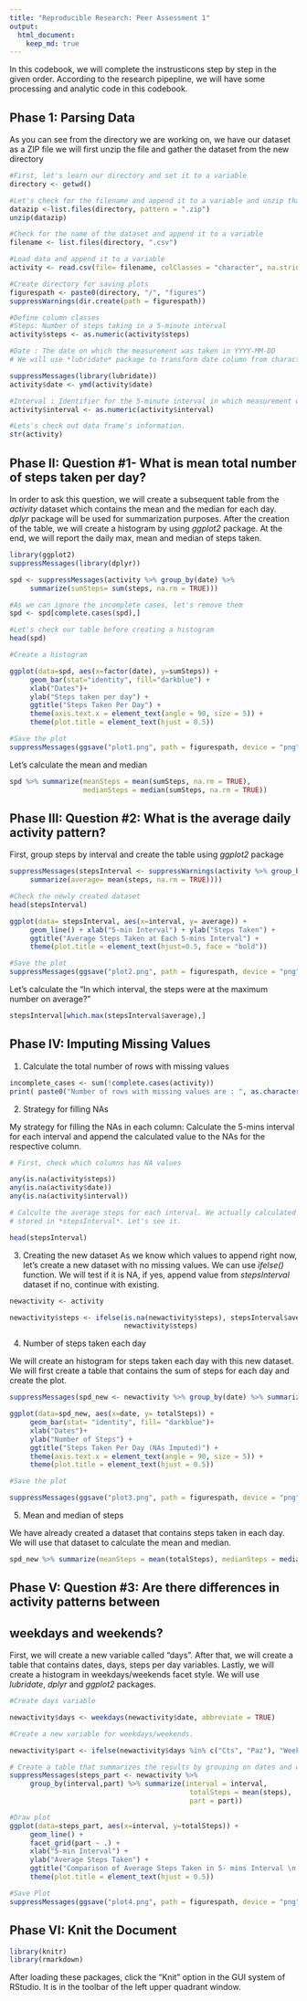 ```yaml
---
title: "Reproducible Research: Peer Assessment 1"
output: 
  html_document:
    keep_md: true
---
```


In this codebook, we will complete the instrusticons step by step in the given
order. According to the research pipepline, we will have some processing and
analytic code in this codebook.

## Phase 1: Parsing Data

As you can see from the directory we are working on, we have our dataset as a
ZIP file we will first unzip the file and gather the dataset from the new 
directory

```r
#First, let's learn our directory and set it to a variable
directory <- getwd()

#Let's check for the filename and append it to a variable and unzip that file.
datazip <-list.files(directory, pattern = ".zip")
unzip(datazip)

#Check for the name of the dataset and append it to a variable
filename <- list.files(directory, ".csv")

#Load data and append it to a variable
activity <- read.csv(file= filename, colClasses = "character", na.strings = "NA")

#Create directory for saving plots
figurespath <- paste0(directory, "/", "figures")
suppressWarnings(dir.create(path = figurespath))

#Define column classes
#Steps: Number of steps taking in a 5-minute interval
activity$steps <- as.numeric(activity$steps)

#Date : The date on which the measurement was taken in YYYY-MM-DD
# We will use *lubridate* package to transform date column from character to date

suppressMessages(library(lubridate))
activity$date <- ymd(activity$date)

#Interval : Identifier for the 5-minute interval in which measurement was taken
activity$interval <- as.numeric(activity$interval)

#Lets's check out data frame's information. 
str(activity)

```

## Phase II: Question #1- What is mean total number of steps taken per day?

In order to ask this question, we will create a subsequent table from the *activity*
dataset which contains the mean and the median for each day. *dplyr* package will be
used for summarization purposes. After the creation of the table, we will create a histogram
by using *ggplot2* package. At the end, we will report the daily max, mean and median of
steps taken. 

```r
library(ggplot2)
suppressMessages(library(dplyr)) 

spd <- suppressMessages(activity %>% group_by(date) %>% 
     summarize(sumSteps= sum(steps, na.rm = TRUE))) 

#As we can ignore the incomplete cases, let's remove them
spd <- spd[complete.cases(spd),]

#Let's check our table before creating a histogram
head(spd)

```

```r
#Create a histogram

ggplot(data=spd, aes(x=factor(date), y=sumSteps)) +
     geom_bar(stat="identity", fill="darkblue") +
     xlab("Dates")+
     ylab("Steps taken per day") +
     ggtitle("Steps Taken Per Day") +
     theme(axis.text.x = element_text(angle = 90, size = 5)) +
     theme(plot.title = element_text(hjust = 0.5))

#Save the plot
suppressMessages(ggsave("plot1.png", path = figurespath, device = "png")) 
```

Let's calculate the mean and median

```r
spd %>% summarize(meanSteps = mean(sumSteps, na.rm = TRUE), 
                  medianSteps = median(sumSteps, na.rm = TRUE))
```


## Phase III: Question #2: What is the average daily activity pattern?

First, group steps by interval and create the table using *ggplot2* package

```r
suppressMessages(stepsInterval <- suppressWarnings(activity %>% group_by(interval) %>% 
     summarize(average= mean(steps, na.rm = TRUE))))  

#Check the newly created dataset
head(stepsInterval)
```

```r
ggplot(data= stepsInterval, aes(x=interval, y= average)) +
     geom_line() + xlab("5-min Interval") + ylab("Steps Taken") +
     ggtitle("Average Steps Taken at Each 5-mins Interval") +
     theme(plot.title = element_text(hjust=0.5, face = "bold"))

#Save the plot
suppressMessages(ggsave("plot2.png", path = figurespath, device = "png"))
```

Let's calculate the "In which interval, the steps were at the maximum number on
average?"

```r
stepsInterval[which.max(stepsInterval$average),]

```

## Phase IV: Imputing Missing Values

1. Calculate the total number of rows with missing values

```r
incomplete_cases <- sum(!complete.cases(activity))
print( paste0("Number of rows with missing values are : ", as.character(incomplete_cases)))
```

2. Strategy for filling NAs

My strategy for filling the NAs in each column: Calculate the 5-mins interval for
each interval and append the calculated value to the NAs for the respective column.

```r
# First, check which columns has NA values

any(is.na(activity$steps))
any(is.na(activity$date))
any(is.na(activity$interval))
```

```r
# Calculte the average steps for each interval. We actually calculated this and
# stored in *stepsInterval*. Let's see it.

head(stepsInterval)
```
3. Creating the new dataset
As we know which values to append right now, let's create a new dataset with 
no missing values. We can use *ifelse()* function. We will test if it is NA, if yes,
append value from *stepsInterval* dataset if no, continue with existing.

```r
newactivity <- activity

newactivity$steps <- ifelse(is.na(newactivity$steps), stepsInterval$average,
                            newactivity$steps)

```

4. Number of steps taken each day

We will create an histogram for steps taken each day with this new dataset. We
will first create a table that contains the sum of steps for each day and create
the plot.

```r
suppressMessages(spd_new <- newactivity %>% group_by(date) %>% summarize(totalSteps = sum(steps)))

ggplot(data=spd_new, aes(x=date, y= totalSteps)) + 
     geom_bar(stat= "identity", fill= "darkblue")+
     xlab("Dates")+
     ylab("Number of Steps") +
     ggtitle("Steps Taken Per Day (NAs Imputed)") +
     theme(axis.text.x = element_text(angle = 90, size = 5)) +
     theme(plot.title = element_text(hjust = 0.5))

#Save the plot

suppressMessages(ggsave("plot3.png", path = figurespath, device = "png"))
```
5. Mean and median of steps

We have already created a dataset that contains steps taken in each day. We will
use that dataset to calculate the mean and median.

```r

spd_new %>% summarize(meanSteps = mean(totalSteps), medianSteps = median(totalSteps))

```

## Phase V: Question #3: Are there differences in activity patterns between
## weekdays and weekends?

First, we will create a new variable called "days". After that, we will create a
table that contains dates, days, steps per day variables. Lastly, we will create a
histogram in weekdays/weekends facet style. We will use *lubridate*, *dplyr* and
*ggplot2* packages. 

```r
#Create days variable

newactivity$days <- weekdays(newactivity$date, abbreviate = TRUE)

#Create a new variable for weekdays/weekends.

newactivity$part <- ifelse(newactivity$days %in% c("Cts", "Paz"), "Weekend", "Weekdays")

# Create a table that summarizes the results by grouping on dates and weekdays/weekends
suppressMessages(steps_part <- newactivity %>% 
     group_by(interval,part) %>% summarize(interval = interval,
                                            totalSteps = mean(steps),
                                            part = part)) 

#Draw plot
ggplot(data=steps_part, aes(x=interval, y=totalSteps)) +
     geom_line() +
     facet_grid(part ~ .) +
     xlab("5-min Interval") +
     ylab("Average Steps Taken") +
     ggtitle("Comparison of Average Steps Taken in 5- mins Interval \n between Weekdays and Weekands") +
     theme(plot.title = element_text(hjust = 0.5))

#Save Plot
suppressMessages(ggsave("plot4.png", path = figurespath, device = "png"))
```


## Phase VI: Knit the Document

```r
library(knitr)
library(rmarkdown)
```

After loading these packages, click the "Knit" option in the GUI system of RStudio.
It is in the toolbar of the left upper quadrant window.